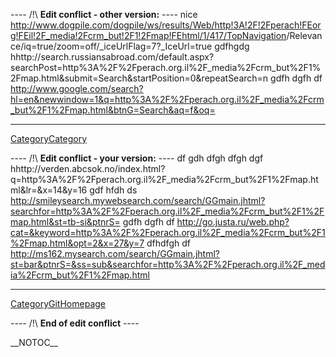 
---- /!\ <b>Edit conflict - other version:</b> ----
nice http://www.dogpile.com/dogpile/ws/results/Web/http!3A!2F!2Fperach!FEorg!FEil!2F_media!2Fcrm_but!2F1!2Fmap!FEhtml/1/417/[[TopNavigation]]/Relevance/iq=true/zoom=off/_iceUrlFlag=7?_IceUrl=true gdfhgdg hhttp://search.russiansabroad.com/default.aspx?searchPost=http%3A%2F%2Fperach.org.il%2F_media%2Fcrm_but%2F1%2Fmap.html&submit=Search&startPosition=0&repeatSearch=n gdfh dgfh df http://www.google.com/search?hl=en&newwindow=1&q=http%3A%2F%2Fperach.org.il%2F_media%2Fcrm_but%2F1%2Fmap.html&btnG=Search&aq=f&oq=
----
[[CategoryCategory]]

---- /!\ <b>Edit conflict - your version:</b> ----
df gdh dfgh dfgh dgf hhttp://verden.abcsok.no/index.html?q=http%3A%2F%2Fperach.org.il%2F_media%2Fcrm_but%2F1%2Fmap.html&lr=&x=14&y=16 gdf hfdh ds http://smileysearch.mywebsearch.com/search/GGmain.jhtml?searchfor=http%3A%2F%2Fperach.org.il%2F_media%2Fcrm_but%2F1%2Fmap.html&st=tb-si&ptnrS= gdfh dgfh df http://go.justa.ru/web.php?cat=&keyword=http%3A%2F%2Fperach.org.il%2F_media%2Fcrm_but%2F1%2Fmap.html&opt=2&x=27&y=7 dfhdfgh df http://ms162.mysearch.com/search/GGmain.jhtml?st=bar&ptnrS=&ss=sub&searchfor=http%3A%2F%2Fperach.org.il%2F_media%2Fcrm_but%2F1%2Fmap.html
----
[[CategoryGitHomepage]]

---- /!\ <b>End of edit conflict</b> ----

__NOTOC__